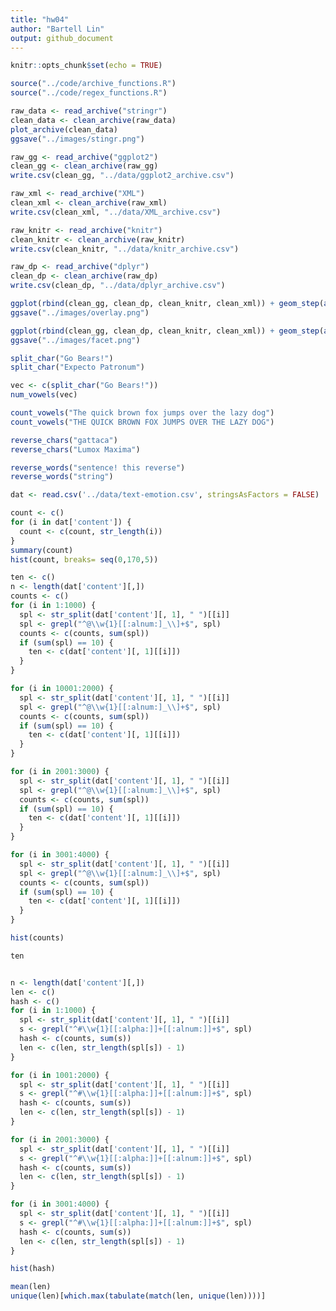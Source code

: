 ```yaml
---
title: "hw04"
author: "Bartell Lin"
output: github_document
---
```


```r
knitr::opts_chunk$set(echo = TRUE)
```

```r
source("../code/archive_functions.R")
source("../code/regex_functions.R")
```

```r
raw_data <- read_archive("stringr")
clean_data <- clean_archive(raw_data)
plot_archive(clean_data)
ggsave("../images/stingr.png")
```

```r
raw_gg <- read_archive("ggplot2")
clean_gg <- clean_archive(raw_gg)
write.csv(clean_gg, "../data/ggplot2_archive.csv")

raw_xml <- read_archive("XML")
clean_xml <- clean_archive(raw_xml)
write.csv(clean_xml, "../data/XML_archive.csv")

raw_knitr <- read_archive("knitr")
clean_knitr <- clean_archive(raw_knitr)
write.csv(clean_knitr, "../data/knitr_archive.csv")

raw_dp <- read_archive("dplyr")
clean_dp <- clean_archive(raw_dp)
write.csv(clean_dp, "../data/dplyr_archive.csv")
```

```r
ggplot(rbind(clean_gg, clean_dp, clean_knitr, clean_xml)) + geom_step(aes(date, size, color = name))
ggsave("../images/overlay.png")
```

```r
ggplot(rbind(clean_gg, clean_dp, clean_knitr, clean_xml)) + geom_step(aes(date, size, color = name)) + facet_wrap(~name)
ggsave("../images/facet.png")
```


```r
split_char("Go Bears!")
split_char("Expecto Patronum")
```

```r
vec <- c(split_char("Go Bears!"))
num_vowels(vec)
```

```r
count_vowels("The quick brown fox jumps over the lazy dog")
count_vowels("THE QUICK BROWN FOX JUMPS OVER THE LAZY DOG")
```

```r
reverse_chars("gattaca")
reverse_chars("Lumox Maxima")
```


```r
reverse_words("sentence! this reverse")
reverse_words("string")
```

```r
dat <- read.csv('../data/text-emotion.csv', stringsAsFactors = FALSE)
```

```r
count <- c()
for (i in dat['content']) {
  count <- c(count, str_length(i))
}
summary(count)
hist(count, breaks= seq(0,170,5))
```

```r
ten <- c()
n <- length(dat['content'][,])
counts <- c()
for (i in 1:1000) {
  spl <- str_split(dat['content'][, 1], " ")[[i]]
  spl <- grepl("^@\\w{1}[[:alnum:]_\\]+$", spl)
  counts <- c(counts, sum(spl))
  if (sum(spl) == 10) {
    ten <- c(dat['content'][, 1][[i]])
  }
}
```
```r
for (i in 10001:2000) {
  spl <- str_split(dat['content'][, 1], " ")[[i]]
  spl <- grepl("^@\\w{1}[[:alnum:]_\\]+$", spl)
  counts <- c(counts, sum(spl))
  if (sum(spl) == 10) {
    ten <- c(dat['content'][, 1][[i]])
  }
}
```
```r
for (i in 2001:3000) {
  spl <- str_split(dat['content'][, 1], " ")[[i]]
  spl <- grepl("^@\\w{1}[[:alnum:]_\\]+$", spl)
  counts <- c(counts, sum(spl))
  if (sum(spl) == 10) {
    ten <- c(dat['content'][, 1][[i]])
  }
}
```
```r
for (i in 3001:4000) {
  spl <- str_split(dat['content'][, 1], " ")[[i]]
  spl <- grepl("^@\\w{1}[[:alnum:]_\\]+$", spl)
  counts <- c(counts, sum(spl))
  if (sum(spl) == 10) {
    ten <- c(dat['content'][, 1][[i]])
  }
}
```

```r
hist(counts)
```

```r
ten
```


```r

```

```r
n <- length(dat['content'][,])
len <- c()
hash <- c()
for (i in 1:1000) {
  spl <- str_split(dat['content'][, 1], " ")[[i]]
  s <- grepl("^#\\w{1}[[:alpha:]]+[[:alnum:]]+$", spl)
  hash <- c(counts, sum(s))
  len <- c(len, str_length(spl[s]) - 1)
}
```
```r
for (i in 1001:2000) {
  spl <- str_split(dat['content'][, 1], " ")[[i]]
  s <- grepl("^#\\w{1}[[:alpha:]]+[[:alnum:]]+$", spl)
  hash <- c(counts, sum(s))
  len <- c(len, str_length(spl[s]) - 1)
}
```
```r
for (i in 2001:3000) {
  spl <- str_split(dat['content'][, 1], " ")[[i]]
  s <- grepl("^#\\w{1}[[:alpha:]]+[[:alnum:]]+$", spl)
  hash <- c(counts, sum(s))
  len <- c(len, str_length(spl[s]) - 1)
}
```
```r
for (i in 3001:4000) {
  spl <- str_split(dat['content'][, 1], " ")[[i]]
  s <- grepl("^#\\w{1}[[:alpha:]]+[[:alnum:]]+$", spl)
  hash <- c(counts, sum(s))
  len <- c(len, str_length(spl[s]) - 1)
}
```


```r
hist(hash)
```

```r
mean(len)
unique(len)[which.max(tabulate(match(len, unique(len))))]
```

